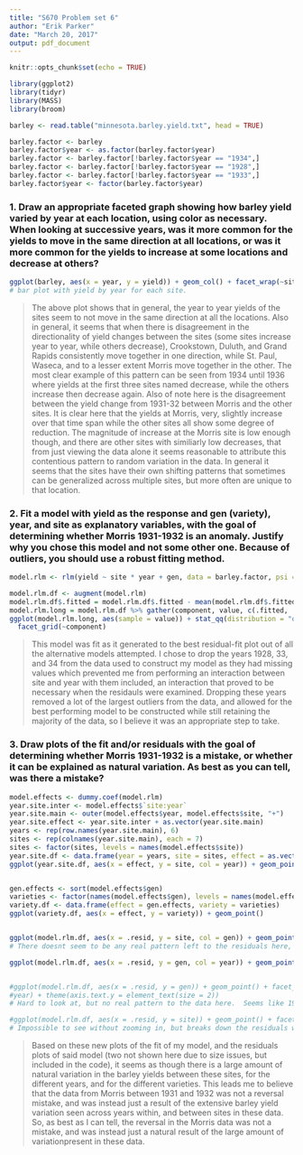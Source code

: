 ```yaml
---
title: "S670 Problem set 6"
author: "Erik Parker"
date: "March 20, 2017"
output: pdf_document
---
```


```r
knitr::opts_chunk$set(echo = TRUE)
```

```r
library(ggplot2)
library(tidyr)
library(MASS)
library(broom)

barley <- read.table("minnesota.barley.yield.txt", head = TRUE)

barley.factor <- barley
barley.factor$year <- as.factor(barley.factor$year)
barley.factor <- barley.factor[!barley.factor$year == "1934",]
barley.factor <- barley.factor[!barley.factor$year == "1928",]
barley.factor <- barley.factor[!barley.factor$year == "1933",]
barley.factor$year <- factor(barley.factor$year)

```


### 1. Draw an appropriate faceted graph showing how barley yield varied by year at each location, using color as necessary. When looking at successive years, was it more common for the yields to move in the same direction at all locations, or was it more common for the yields to increase at some locations and decrease at others?

```r

ggplot(barley, aes(x = year, y = yield)) + geom_col() + facet_wrap(~site)
# bar plot with yield by year for each site.

```


> The above plot shows that in general, the year to year yields of the sites seem to not move in the same direction at all the locations.  Also in general, it seems that when there is disagreement in the directionality of yield changes between the sites (some sites increase year to year, while others decrease), Crookstown, Duluth, and Grand Rapids consistently move together in one direction, while St. Paul, Waseca, and to a lesser extent Morris move together in the other.  The most clear example of this pattern can be seen from 1934 until 1936 where yields at the first three sites named decrease, while the others increase then decrease again. Also of note here is the disagreement between the yield change from 1931-32 between Morris and the other sites.  It is clear here that the yields at Morris, very, slightly increase over that time span while the other sites all show some degree of reduction.  The magnitude of increase at the Morris site is low enough though, and there are other sites with similiarly low decreases, that from just viewing the data alone it seems reasonable to attribute this contentious pattern to random variation in the data. In general it seems that the sites have their own shifting patterns that sometimes can be generalized across multiple sites, but more often are unique to that location.


### 2. Fit a model with yield as the response and gen (variety), year, and site as explanatory variables, with the goal of determining whether Morris 1931-1932 is an anomaly. Justify why you chose this model and not some other one. Because of outliers, you should use a robust fitting method.

```r

model.rlm <- rlm(yield ~ site * year + gen, data = barley.factor, psi = psi.bisquare)

```

```r
model.rlm.df <- augment(model.rlm)
model.rlm.df$.fitted = model.rlm.df$.fitted - mean(model.rlm.df$.fitted)
model.rlm.long = model.rlm.df %>% gather(component, value, c(.fitted, .resid))
ggplot(model.rlm.long, aes(sample = value)) + stat_qq(distribution = "qunif") + 
  facet_grid(~component)

```

> This model was fit as it generated to the best residual-fit plot out of all the alternative models attempted. I chose to drop the years 1928, 33, and 34 from the data used to construct my model as they had missing values which prevented me from performing an interaction between site and year with them included, an interaction that proved to be necessary when the residauls were examined.  Dropping these years removed a lot of the largest outliers from the data, and allowed for the best performing model to be constructed while still retaining the majority of the data, so I believe it was an appropriate step to take.


### 3. Draw plots of the fit and/or residuals with the goal of determining whether Morris 1931-1932 is a mistake, or whether it can be explained as natural variation. As best as you can tell, was there a mistake?

```r

model.effects <- dummy.coef(model.rlm)
year.site.inter <- model.effects$`site:year`
year.site.main <- outer(model.effects$year, model.effects$site, "+")
year.site.effect <- year.site.inter + as.vector(year.site.main)
years <- rep(row.names(year.site.main), 6)
sites <- rep(colnames(year.site.main), each = 7)
sites <- factor(sites, levels = names(model.effects$site))
year.site.df <- data.frame(year = years, site = sites, effect = as.vector(year.site.effect))
ggplot(year.site.df, aes(x = effect, y = site, col = year)) + geom_point(size = 3)


gen.effects <- sort(model.effects$gen)
varieties <- factor(names(model.effects$gen), levels = names(model.effects$gen))
variety.df <- data.frame(effect = gen.effects, variety = varieties)
ggplot(variety.df, aes(x = effect, y = variety)) + geom_point()


ggplot(model.rlm.df, aes(x = .resid, y = site, col = gen)) + geom_point() + facet_wrap(~year) + theme(axis.text.y = element_text(size = 9))
# There doesnt seem to be any real pattern left to the residuals here, variation, but no pattern.

ggplot(model.rlm.df, aes(x = .resid, y = gen, col = year)) + geom_point() + facet_wrap(~site) + theme(axis.text.y = element_text(size = 5))


#ggplot(model.rlm.df, aes(x = .resid, y = gen)) + geom_point() + facet_wrap(~site + 
#year) + theme(axis.text.y = element_text(size = 2))
# Hard to look at, but no real pattern to the data here.  Seems like 1931-32 was just natural variation in the data.

#ggplot(model.rlm.df, aes(x = .resid, y = site)) + geom_point() + facet_wrap(~gen + year)
# Impossible to see without zooming in, but breaks down the residuals well, shows no real pattern to them.

```

> Based on these new plots of the fit of my model, and the residuals plots of said model (two not shown here due to size issues, but included in the code), it seems as though there is a large amount of natural variation in the barley yields between these sites, for the different years, and for the different varieties.  This leads me to believe that the data from Morris between 1931 and 1932 was not a reversal mistake, and was instead just a result of the extensive barley yield variation seen across years within, and between sites in these data.  So, as best as I can tell, the reversal in the Morris data was not a mistake, and was instead just a natural result of the large amount of variationpresent in these data.

